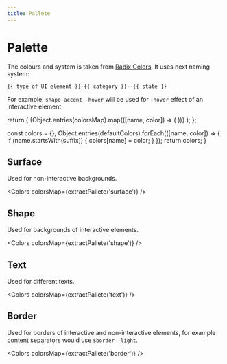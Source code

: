 ```yaml
---
title: Pallete
---
```




# Palette

The colours and system is taken from [Radix Colors](https://www.radix-ui.com/docs/colors).
It uses next naming system:

```
{{ type of UI element }}-{{ category }}--{{ state }}
```

For example: `shape-accent--hover` will be used for `:hover` effect of an interactive element.

  return (
    <Row wrap="wrap" gap="8">
      {Object.entries(colorsMap).map(([name, color]) => (
        <ColorBlock key={name} name={name} color={color} />
      ))}
    </Row>
  );
};

  const colors = {};
  Object.entries(defaultColors).forEach(([name, color]) => {
    if (name.startsWith(suffix)) {
      colors[name] = color;
    }
  });
  return colors;
}

## Surface

Used for non-interactive backgrounds.

<Colors colorsMap={extractPallete('surface')} />

## Shape

Used for backgrounds of interactive elements.

<Colors colorsMap={extractPallete('shape')} />

## Text

Used for different texts.

<Colors colorsMap={extractPallete('text')} />

## Border

Used for borders of interactive and non-interactive elements, for example content separators would use `$border--light`.

<Colors colorsMap={extractPallete('border')} />
